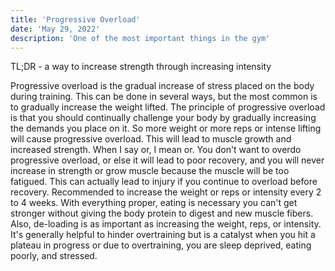 ```yaml
---
title: 'Progressive Overload'
date: 'May 29, 2022'
description: 'One of the most important things in the gym'
---
```


TL;DR - a way to increase strength through increasing intensity

Progressive overload is the gradual increase of stress placed on the body during training.
This can be done in several ways, but the most common is to gradually increase the weight lifted.
The principle of progressive overload is that you should continually challenge your body by gradually increasing the demands you place on it.
So more weight or more reps or intense lifting will cause progressive overload.
This will lead to muscle growth and increased strength. When I say or, I mean or.
You don't want to overdo progressive overload, or else it will lead to poor recovery, and you will never increase in strength or grow muscle because the muscle will be too fatigued.
This can actually lead to injury if you continue to overload before recovery.
Recommended to increase the weight or reps or intensity every 2 to 4 weeks.
With everything proper, eating is necessary you can't get stronger without giving the body protein to digest and new muscle fibers.
Also, de-loading is as important as increasing the weight, reps, or intensity.
It's generally helpful to hinder overtraining but is a catalyst when you hit a plateau in progress or due to overtraining, you are sleep deprived, eating poorly, and stressed.
